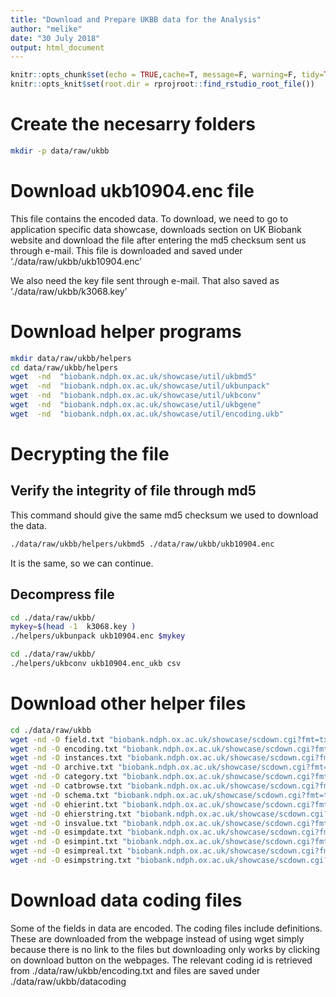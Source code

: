 ```yaml
---
title: "Download and Prepare UKBB data for the Analysis"
author: "melike"
date: "30 July 2018"
output: html_document
---
```


```r
knitr::opts_chunk$set(echo = TRUE,cache=T, message=F, warning=F, tidy=TRUE, tidy.opts=list(width.cutoff=55))
knitr::opts_knit$set(root.dir = rprojroot::find_rstudio_root_file())
```

# Create the necesarry folders

```bash
mkdir -p data/raw/ukbb
```

# Download ukb10904.enc file

This file contains the encoded data. To download, we need to go to application specific data showcase, downloads section on UK Biobank website and download the file after entering the md5 checksum sent us through e-mail. This file is downloaded and saved under './data/raw/ukbb/ukb10904.enc'

We also need the key file sent through e-mail. That also saved as './data/raw/ukbb/k3068.key'

# Download helper programs

```bash
mkdir data/raw/ukbb/helpers
cd data/raw/ukbb/helpers
wget  -nd  "biobank.ndph.ox.ac.uk/showcase/util/ukbmd5"
wget  -nd  "biobank.ndph.ox.ac.uk/showcase/util/ukbunpack"
wget  -nd  "biobank.ndph.ox.ac.uk/showcase/util/ukbconv"
wget  -nd  "biobank.ndph.ox.ac.uk/showcase/util/ukbgene"
wget  -nd  "biobank.ndph.ox.ac.uk/showcase/util/encoding.ukb"
```

# Decrypting the file

## Verify the integrity of file through md5 

This command should give the same md5 checksum we used to download the data.

```bash
./data/raw/ukbb/helpers/ukbmd5 ./data/raw/ukbb/ukb10904.enc
```

It is the same, so we can continue.

## Decompress file

```bash
cd ./data/raw/ukbb/
mykey=$(head -1  k3068.key )
./helpers/ukbunpack ukb10904.enc $mykey
```

```bash
cd ./data/raw/ukbb/
./helpers/ukbconv ukb10904.enc_ukb csv
```

# Download other helper files

```bash
cd ./data/raw/ukbb
wget -nd -O field.txt "biobank.ndph.ox.ac.uk/showcase/scdown.cgi?fmt=txt&id=1"
wget -nd -O encoding.txt "biobank.ndph.ox.ac.uk/showcase/scdown.cgi?fmt=txt&id=2"
wget -nd -O instances.txt "biobank.ndph.ox.ac.uk/showcase/scdown.cgi?fmt=txt&id=9"
wget -nd -O archive.txt "biobank.ndph.ox.ac.uk/showcase/scdown.cgi?fmt=txt&id=4"
wget -nd -O category.txt "biobank.ndph.ox.ac.uk/showcase/scdown.cgi?fmt=txt&id=3"
wget -nd -O catbrowse.txt "biobank.ndph.ox.ac.uk/showcase/scdown.cgi?fmt=txt&id=13"
wget -nd -O schema.txt "biobank.ndph.ox.ac.uk/showcase/scdown.cgi?fmt=txt&id=999"
wget -nd -O ehierint.txt "biobank.ndph.ox.ac.uk/showcase/scdown.cgi?fmt=txt&id=11"
wget -nd -O ehierstring.txt "biobank.ndph.ox.ac.uk/showcase/scdown.cgi?fmt=txt&id=12"
wget -nd -O insvalue.txt "biobank.ndph.ox.ac.uk/showcase/scdown.cgi?fmt=txt&id=10"
wget -nd -O esimpdate.txt "biobank.ndph.ox.ac.uk/showcase/scdown.cgi?fmt=txt&id=8"
wget -nd -O esimpint.txt "biobank.ndph.ox.ac.uk/showcase/scdown.cgi?fmt=txt&id=5"
wget -nd -O esimpreal.txt "biobank.ndph.ox.ac.uk/showcase/scdown.cgi?fmt=txt&id=7"
wget -nd -O esimpstring.txt "biobank.ndph.ox.ac.uk/showcase/scdown.cgi?fmt=txt&id=6"
```

# Download data coding files

Some of the fields in data are encoded. The coding files include definitions. These are downloaded from the webpage instead of using wget simply because there is no link to the files but downloading only works by clicking on download button on the webpages. The relevant coding id is retrieved from ./data/raw/ukbb/encoding.txt and files are saved under ./data/raw/ukbb/datacoding